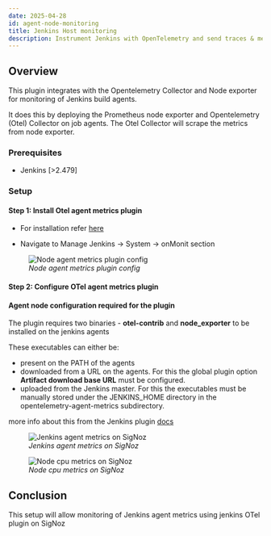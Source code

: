 ```yaml
---
date: 2025-04-28
id: agent-node-monitoring
title: Jenkins Host monitoring
description: Instrument Jenkins with OpenTelemetry and send traces & metrics to SigNoz
---
```


## Overview
This plugin integrates with the Opentelemetry Collector and Node exporter for monitoring of Jenkins build agents.

It does this by deploying the Prometheus node exporter and Opentelemetry (Otel) Collector on job agents. The Otel Collector will scrape the metrics from node exporter. 

### Prerequisites

- Jenkins [>2.479]


### Setup

#### Step 1: Install Otel agent metrics plugin
* For installation refer [here](https://plugins.jenkins.io/opentelemetry-agent-metrics/)

* Navigate to Manage Jenkins -> System -> onMonit section

<figure data-zoomable align="left">
    <img
        src="/img/docs/cicd/jenkins/agent-plugin-config.webp"
        alt="Node agent metrics plugin config"
    />
    <figcaption>
    <i>
    Node agent metrics plugin config
    </i>
    </figcaption>
</figure>

#### Step 2: Configure OTel agent metrics plugin

#### Agent node configuration required for the plugin

The plugin requires two binaries - **otel-contrib** and **node_exporter** to be installed on the jenkins agents

These executables can either be:

* present on the PATH of the agents
* downloaded from a URL on the agents. For this the global plugin option **Artifact download base URL** must be configured.
* uploaded from the Jenkins master. For this the executables must be manually stored under the JENKINS_HOME directory in the opentelemetry-agent-metrics subdirectory.

more info about this from the Jenkins plugin [docs](https://plugins.jenkins.io/opentelemetry-agent-metrics/#plugin-content-example)

<figure data-zoomable align="left">
    <img
        src="/img/docs/cicd/jenkins/agent-metrics.webp"
        alt="Jenkins agent metrics on SigNoz"
    />
    <figcaption>
    <i>
    Jenkins agent metrics on SigNoz
    </i>
    </figcaption>
</figure>

<figure data-zoomable align="left">
    <img
        src="/img/docs/cicd/jenkins/node-cpu.webp"
        alt="Node cpu metrics on SigNoz"
    />
    <figcaption>
    <i>
    Node cpu metrics on SigNoz
    </i>
    </figcaption>
</figure>

## Conclusion

This setup will allow monitoring of Jenkins agent metrics using jenkins OTel plugin on SigNoz





